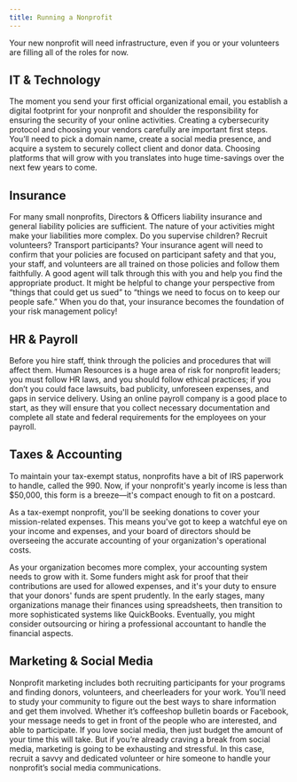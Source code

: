 ```yaml
---
title: Running a Nonprofit
---
```

Your new nonprofit will need infrastructure, even if you or your volunteers are filling all of the roles for now.

## IT & Technology
The moment you send your first official organizational email, you establish a digital footprint for your nonprofit and shoulder the responsibility for ensuring the security of your online activities. Creating a cybersecurity protocol and choosing your vendors carefully are important first steps. You’ll need to pick a domain name, create a social media presence, and acquire a system to securely collect client and donor data. Choosing platforms that will grow with you translates into huge time-savings over the next few years to come.  

## Insurance
For many small nonprofits, Directors & Officers liability insurance and general liability policies are sufficient. The nature of  your activities might make your liabilities more complex. Do you supervise children? Recruit volunteers? Transport participants? Your insurance agent will need to confirm that your policies are focused on participant safety and that you, your staff, and volunteers are all trained on those policies and follow them faithfully. A good agent will talk through this with you and help you find the appropriate product. It might be helpful to change your perspective from “things that could get us sued” to “things we need to focus on to keep our people safe.” When you do that, your insurance becomes the foundation of your risk management policy!

## HR & Payroll
Before you hire staff, think through the policies and procedures that will affect them. Human Resources is a huge area of risk for nonprofit leaders; you must follow HR laws, and you should follow ethical practices; if you don’t you could face lawsuits, bad publicity, unforeseen expenses, and gaps in service delivery. Using an online payroll company is a good place to start, as they will ensure that you collect necessary documentation and complete all state and federal requirements for the employees on your payroll. 

## Taxes & Accounting
To maintain your tax-exempt status, nonprofits have a bit of IRS paperwork to handle, called the 990. Now, if your nonprofit's yearly income is less than $50,000, this form is a breeze—it's compact enough to fit on a postcard.

As a tax-exempt nonprofit, you'll be seeking donations to cover your mission-related expenses. This means you've got to keep a watchful eye on your income and expenses, and your board of directors should be overseeing the accurate accounting of your organization's operational costs.

As your organization becomes more complex, your accounting system needs to grow with it. Some funders might ask for proof that their contributions are used for allowed expenses, and it's your duty to ensure that your donors' funds are spent prudently. In the early stages, many organizations manage their finances using spreadsheets, then transition to more sophisticated systems like QuickBooks. Eventually, you might consider outsourcing or hiring a professional accountant to handle the financial aspects.

## Marketing & Social Media
Nonprofit marketing includes both recruiting participants for your programs and finding donors, volunteers, and cheerleaders for your work. You’ll need to study your community to figure out the best ways to share information and get them involved. Whether it’s coffeeshop bulletin boards or Facebook, your message needs to get in front of the people who are interested, and able to participate.  If you love social media, then just budget the amount of your time this will take. But if you’re already craving a break from social media, marketing is going to be exhausting and stressful. In this case, recruit a savvy and dedicated volunteer or hire someone to handle your nonprofit’s social media communications.
